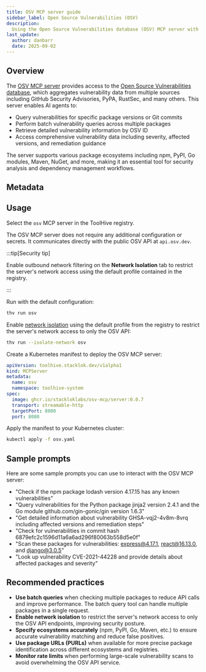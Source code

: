 ```yaml
---
title: OSV MCP server guide
sidebar_label: Open Source Vulnerabilities (OSV)
description:
  Using the Open Source Vulnerabilities database (OSV) MCP server with ToolHive.
last_update:
  author: danbarr
  date: 2025-09-02
---
```


## Overview

The [OSV MCP server](https://github.com/StacklokLabs/osv-mcp) provides access to
the [Open Source Vulnerabilities database](https://osv.dev), which aggregates
vulnerability data from multiple sources including GitHub Security Advisories,
PyPA, RustSec, and many others. This server enables AI agents to:

- Query vulnerabilities for specific package versions or Git commits
- Perform batch vulnerability queries across multiple packages
- Retrieve detailed vulnerability information by OSV ID
- Access comprehensive vulnerability data including severity, affected versions,
  and remediation guidance

The server supports various package ecosystems including npm, PyPI, Go modules,
Maven, NuGet, and more, making it an essential tool for security analysis and
dependency management workflows.

## Metadata

<MCPMetadata name='osv' />

## Usage

<Tabs groupId='mode' queryString='mode'>
<TabItem value='ui' label='UI' default>

Select the `osv` MCP server in the ToolHive registry.

The OSV MCP server does not require any additional configuration or secrets. It
communicates directly with the public OSV API at `api.osv.dev`.

:::tip[Security tip]

Enable outbound network filtering on the **Network Isolation** tab to restrict
the server's network access using the default profile contained in the registry.

:::

</TabItem>
<TabItem value='cli' label='CLI'>

Run with the default configuration:

```bash
thv run osv
```

Enable [network isolation](../guides-cli/network-isolation.mdx) using the
default profile from the registry to restrict the server's network access to
only the OSV API:

```bash
thv run --isolate-network osv
```

</TabItem>
<TabItem value='k8s' label='Kubernetes'>

Create a Kubernetes manifest to deploy the OSV MCP server:

```yaml title="osv.yaml"
apiVersion: toolhive.stacklok.dev/v1alpha1
kind: MCPServer
metadata:
  name: osv
  namespace: toolhive-system
spec:
  image: ghcr.io/stackloklabs/osv-mcp/server:0.0.7
  transport: streamable-http
  targetPort: 8080
  port: 8080
```

Apply the manifest to your Kubernetes cluster:

```bash
kubectl apply -f osv.yaml
```

</TabItem>
</Tabs>

## Sample prompts

Here are some sample prompts you can use to interact with the OSV MCP server:

- "Check if the npm package lodash version 4.17.15 has any known
  vulnerabilities"
- "Query vulnerabilities for the Python package jinja2 version 2.4.1 and the Go
  module github.com/gin-gonic/gin version 1.6.3"
- "Get detailed information about vulnerability GHSA-vqj2-4v8m-8vrq including
  affected versions and remediation steps"
- "Check for vulnerabilities in commit hash
  6879efc2c1596d11a6a6ad296f80063b558d5e0f"
- "Scan these packages for vulnerabilities: express@4.17.1, react@16.13.0, and
  django@3.0.5"
- "Look up vulnerability CVE-2021-44228 and provide details about affected
  packages and severity"

## Recommended practices

- **Use batch queries** when checking multiple packages to reduce API calls and
  improve performance. The batch query tool can handle multiple packages in a
  single request.
- **Enable network isolation** to restrict the server's network access to only
  the OSV API endpoints, improving security posture.
- **Specify ecosystems accurately** (npm, PyPI, Go, Maven, etc.) to ensure
  accurate vulnerability matching and reduce false positives.
- **Use package URLs (PURLs)** when available for more precise package
  identification across different ecosystems and registries.
- **Monitor rate limits** when performing large-scale vulnerability scans to
  avoid overwhelming the OSV API service.
